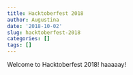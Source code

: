 ```yaml
---
title: Hacktoberfest 2018
author: Augustina
date: '2018-10-02'
slug: hacktoberfest-2018
categories: []
tags: []
---
```


Welcome to Hacktoberfest 2018! haaaaay!